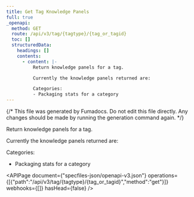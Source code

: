 ```yaml
---
title: Get Tag Knowledge Panels
full: true
_openapi:
  method: GET
  route: /api/v3/tag/{tagtype}/{tag_or_tagid}
  toc: []
  structuredData:
    headings: []
    contents:
      - content: |-
          Return knowledge panels for a tag.

          Currently the knowledge panels returned are:

          Categories:
          - Packaging stats for a category
---
```


{/* This file was generated by Fumadocs. Do not edit this file directly. Any changes should be made by running the generation command again. */}

Return knowledge panels for a tag.

Currently the knowledge panels returned are:

Categories:
- Packaging stats for a category

<APIPage document={"specfiles-json/openapi-v3.json"} operations={[{"path":"/api/v3/tag/{tagtype}/{tag_or_tagid}","method":"get"}]} webhooks={[]} hasHead={false} />